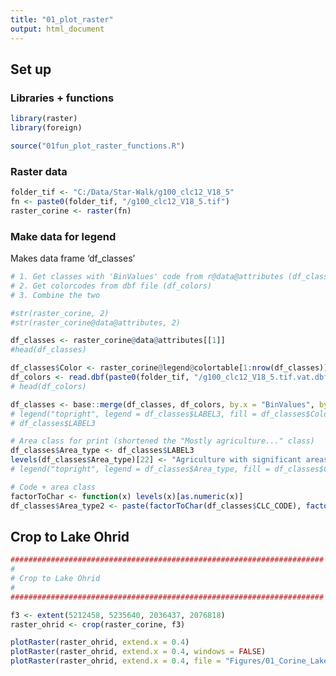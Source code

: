 ```yaml
---
title: "01_plot_raster"
output: html_document
---
```


## Set up

### Libraries + functions
```r
library(raster)
library(foreign)

source("01fun_plot_raster_functions.R")
```

### Raster data
```r
folder_tif <- "C:/Data/Star-Walk/g100_clc12_V18_5"
fn <- paste0(folder_tif, "/g100_clc12_V18_5.tif")
raster_corine <- raster(fn)
```

### Make data for legend  
Makes data frame 'df_classes'
```r
# 1. Get classes with 'BinValues' code from r@data@attributes (df_classes)
# 2. Get colorcodes from dbf file (df_colors)
# 3. Combine the two

#str(raster_corine, 2)
#str(raster_corine@data@attributes, 2)

df_classes <- raster_corine@data@attributes[[1]]
#head(df_classes)

df_classes$Color <- raster_corine@legend@colortable[1:nrow(df_classes)]
df_colors <- read.dbf(paste0(folder_tif, "/g100_clc12_V18_5.tif.vat.dbf"))
# head(df_colors)

df_classes <- base::merge(df_classes, df_colors, by.x = "BinValues", by.y = "Value")
# legend("topright", legend = df_classes$LABEL3, fill = df_classes$Color)
# df_classes$LABEL3

# Area class for print (shortened the "Mostly agriculture..." class)
df_classes$Area_type <- df_classes$LABEL3
levels(df_classes$Area_type)[22] <- "Agriculture with significant areas of natural vegetation"
# legend("topright", legend = df_classes$Area_type, fill = df_classes$Color)

# Code + area class
factorToChar <- function(x) levels(x)[as.numeric(x)]
df_classes$Area_type2 <- paste(factorToChar(df_classes$CLC_CODE), factorToChar(df_classes$Area_type))

```

## Crop to Lake Ohrid
```r
######################################################################
#
# Crop to Lake Ohrid
#
######################################################################

f3 <- extent(5212458, 5235640, 2036437, 2076818)
raster_ohrid <- crop(raster_corine, f3)
```

```r
plotRaster(raster_ohrid, extend.x = 0.4)
plotRaster(raster_ohrid, extend.x = 0.4, windows = FALSE)
plotRaster(raster_ohrid, extend.x = 0.4, file = "Figures/01_Corine_Lake_Ohrid.png")
```

